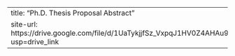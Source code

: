 ---
title: "Ph.D. Thesis Proposal Abstract"
site-url: https://drive.google.com/file/d/1UaTykjjfSz_VxpqJ1HV0Z4AHAu9RZ2W5/view?usp=drive_link 
---
